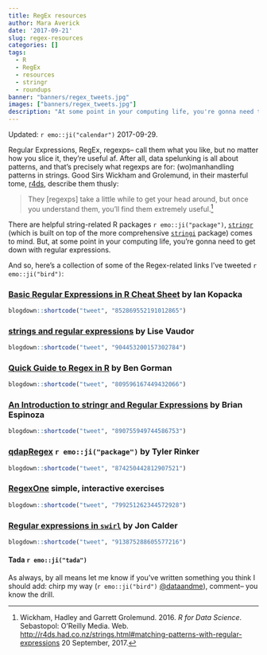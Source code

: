```yaml
---
title: RegEx resources
author: Mara Averick
date: '2017-09-21'
slug: regex-resources
categories: []
tags:
  - R
  - RegEx
  - resources
  - stringr
  - roundups
banner: "banners/regex_tweets.jpg"
images: ["banners/regex_tweets.jpg"]
description: "At some point in your computing life, you're gonna need to get down with regular expressions. So, here's a roundup of some Regex-related resources (R-specific or otherwise) I've found handy."
---
```


Updated: `r emo::ji("calendar")` 2017-09-29.

Regular Expressions, RegEx, regexps-- call them what you like, but no matter how you slice it, they're useful af. After all, data spelunking is all about patterns, and that's precisely what regexps are for: (wo)manhandling patterns in strings. Good Sirs Wickham and Grolemund, in their masterful tome, [r4ds](http://r4ds.had.co.nz/strings.html#matching-patterns-with-regular-expressions), describe them thusly:

 > They [regexps] take a little while to get your head around, but once you understand them, you’ll find them extremely useful.[^r4dsregex]
 
There are helpful string-related R packages `r emo::ji("package")`, [`stringr`](http://stringr.tidyverse.org/) (which is built on top of the more comprehensive [`stringi`](https://github.com/gagolews/stringi) package) comes to mind. But, at some point in your computing life, you're gonna need to get down with regular expressions.

And so, here's a collection of some of the Regex-related links I've tweeted `r emo::ji("bird")`:

### [Basic Regular Expressions in R Cheat Sheet](https://www.rstudio.com/wp-content/uploads/2016/09/RegExCheatsheet.pdf) by Ian Kopacka

```r
blogdown::shortcode("tweet", "852869552191012865")
```

### [strings and regular expressions](http://perso.ens-lyon.fr/lise.vaudor/strings-et-expressions-regulieres/) by Lise Vaudor

```r
blogdown::shortcode("tweet", "904453200157302784")
```

### [Quick Guide to Regex in R](https://gormanalysis.com/quick-guide-to-regex-in-r) by Ben Gorman

```r
blogdown::shortcode("tweet", "809596167449432066")
```

### [An Introduction to stringr and Regular Expressions](https://rstudio-pubs-static.s3.amazonaws.com/180610_d3764c43f1e54692b7e84d21ec94772a.html#1) by Brian Espinoza

```r
blogdown::shortcode("tweet", "890755949744586753")
```

### [qdapRegex](https://github.com/trinker/qdapRegex) `r emo::ji("package")` by Tyler Rinker

```r
blogdown::shortcode("tweet", "874250442812907521")
```

### [RegexOne](https://regexone.com/) simple, interactive exercises

```r
blogdown::shortcode("tweet", "799251262344572928")
```

### [Regular expressions in `swirl`](http://joncalder.co.za/Regular_Expressions/) by Jon Calder

```r
blogdown::shortcode("tweet", "913875288605577216")
```



#### Tada `r emo::ji("tada")`

As always, by all means let me know if you've written something you think I should add: chirp my way  (`r emo::ji("bird")` [\@dataandme](https://twitter.com/dataandme)), comment-- you know the drill.

[^r4dsregex]: Wickham, Hadley and Garrett Grolemund. 2016. _R for Data Science_. Sebastopol: O'Reilly Media. Web. <http://r4ds.had.co.nz/strings.html#matching-patterns-with-regular-expressions> 20 September, 2017. 


